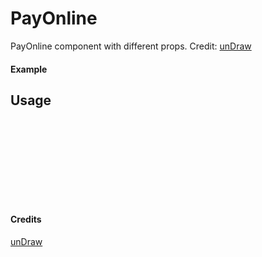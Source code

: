 
<Meta of={PayOnline} title="unDraw/PayOnline" />

# PayOnline

PayOnline component with different props.
Credit: [unDraw](https://undraw.co/illustrations)

#### Example

<Canvas of={PayOnline.Primary} />

## Usage

```ts
import { PayOnline } from "yadl-ui";

const Example = () => {
  return (
      <PayOnline />
  );
};

export default Example;
```

#### Credits
[unDraw](https://undraw.co/illustrations)

